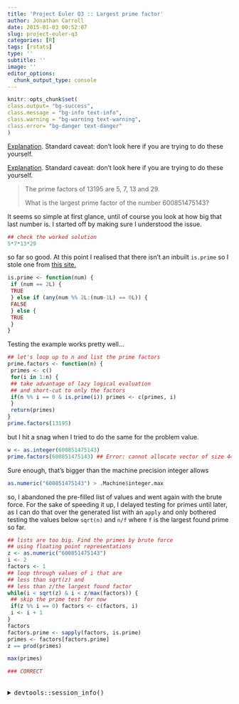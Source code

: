 ```yaml
---
title: 'Project Euler Q3 :: Largest prime factor'
author: Jonathan Carroll
date: 2015-01-03 00:52:07
slug: project-euler-q3
categories: [R]
tags: [rstats]
type: ''
subtitle: ''
image: ''
editor_options: 
  chunk_output_type: console
---
```


```r
knitr::opts_chunk$set(
class.output= "bg-success",
class.message = "bg-info text-info",
class.warning = "bg-warning text-warning",
class.error= "bg-danger text-danger"
)
```

[Explanation](https://jcarroll.com.au/2015/01/02/project-euler/). Standard caveat: don't look here if you are trying to do these yourself.

<!--more-->

[Explanation](https://jcarroll.com.au/2015/01/02/project-euler/). Standard caveat: don't look here if you are trying to do these yourself.

<blockquote>
The prime factors of 13195 are 5, 7, 13 and 29.

What is the largest prime factor of the number 600851475143?
</blockquote>

It seems so simple at first glance, until of course you look at how big that last number is. I started off by making sure I understood the issue.

```r
## check the worked solution
5*7*13*29
```

so far so good. At this point I realised that there isn't an inbuilt `is.prime` so I stole one from [this site.](http://cran.r-project.org/web/packages/rlist/vignettes/Examples.html)

```r
is.prime <- function(num) {
 if (num == 2L) {
 TRUE
 } else if (any(num %% 2L:(num-1L) == 0L)) {
 FALSE
 } else {
 TRUE
 }
}
```

Testing the example works pretty well...

```r
## let's loop up to n and list the prime factors
prime.factors <- function(n) {
 primes <- c()
 for(i in 1:n) {
 ## take advantage of lazy logical evaluation
 ## and short-cut to only the factors
 if(n %% i == 0 & is.prime(i)) primes <- c(primes, i)
 }
 return(primes)
}
prime.factors(13195)
```

but I hit a snag when I tried to do the same for the problem value.

```r
w <- as.integer(600851475143)
prime.factors(600851475143) ## Error: cannot allocate vector of size 4476.7 Gb
```

Sure enough, that's bigger than the machine precision integer allows

```r
as.numeric("600851475143") > .Machine$integer.max
```

so, I abandoned the pre-filled list of values and went again with the brute force. For the sake of speeding it up, I delayed testing for primes until later, as I can do that over the generated list with an `apply` and only bothered testing the values below `sqrt(n)` and `n/f` where `f` is the largest found prime so far.

```r
## lists are too big. Find the primes by brute force
## using floating point representations
z <- as.numeric("600851475143")
i <- 2
factors <- 1
## loop through values of i that are
## less than sqrt(z) and
## less than z/the largest found factor
while(i < sqrt(z) & i < z/max(factors)) {
 ## skip the prime test for now
 if(z %% i == 0) factors <- c(factors, i)
 i <- i + 1
}
factors
factors.prime <- sapply(factors, is.prime)
primes <- factors[factors.prime] 
z == prod(primes)

max(primes)

### CORRECT
```

<br />
<details>
  <summary>
    <tt>devtools::session_info()</tt>
  </summary>
```r
devtools::session_info()
```
</details>
<br />

